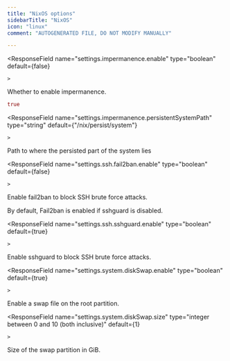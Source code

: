 ```yaml
---
title: "NixOS options"
sidebarTitle: "NixOS"
icon: "linux"
comment: "AUTOGENERATED FILE, DO NOT MODIFY MANUALLY"

---
```

<ResponseField
    name="settings.impermanence.enable"
    type="boolean"
    default={false}
    
    >
  Whether to enable impermanence.
  ```nix Example
true
```

</ResponseField>

<ResponseField
    name="settings.impermanence.persistentSystemPath"
    type="string"
    default={"/nix/persist/system"}
    
    >
  Path to where the persisted part of the system lies
  
</ResponseField>

<ResponseField
    name="settings.ssh.fail2ban.enable"
    type="boolean"
    default={false}
    
    >
  Enable fail2ban to block SSH brute force attacks.

By default, Fail2ban is enabled if sshguard is disabled.

  
</ResponseField>

<ResponseField
    name="settings.ssh.sshguard.enable"
    type="boolean"
    default={true}
    
    >
  Enable sshguard to block SSH brute force attacks.
  
</ResponseField>

<ResponseField
    name="settings.system.diskSwap.enable"
    type="boolean"
    default={true}
    
    >
  Enable a swap file on the root partition.
  
</ResponseField>

<ResponseField
    name="settings.system.diskSwap.size"
    type="integer between 0 and 10 (both inclusive)"
    default={1}
    
    >
  Size of the swap partition in GiB.
  
</ResponseField>

